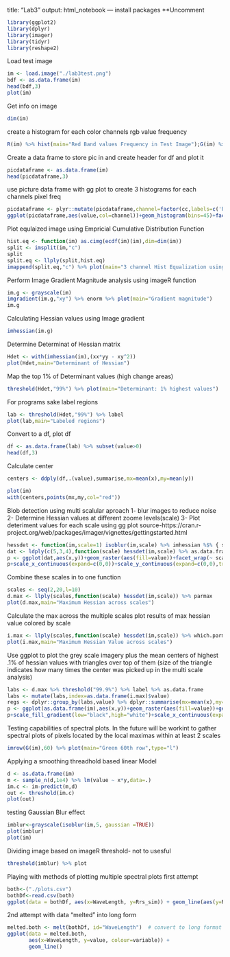 title: "Lab3"
output: html_notebook
---
install packages **Uncomment 
```r
library(ggplot2)
library(dplyr)
library(imager)
library(tidyr)
library(reshape2)
```
Load test image
```r
im <- load.image("./lab3test.png")
bdf <- as.data.frame(im)
head(bdf,3)
plot(im)
```
Get info on image
```r
dim(im)
```
create a histogram for each color channels rgb value frequency

```r
R(im) %>% hist(main="Red Band values Frequency in Test Image");G(im) %>% hist(main="Green Band values Frequency in Test Image");B(im) %>% hist(main="Blue Band values Frequency in Test Image")
```
Create a data frame to store pic in and create header for df and plot it
```r
picdataframe <- as.data.frame(im)
head(picdataframe,3)
```
 use picture data frame with gg plot to create 3 histograms for each channels pixel freq
```r
picdataframe <- plyr::mutate(picdataframe,channel=factor(cc,labels=c('Red','Green','Blue')))
ggplot(picdataframe,aes(value,col=channel))+geom_histogram(bins=45)+facet_wrap(~ channel)
```
Plot equlaized image using Empricial Cumulative Distribution Function
```r
hist.eq <- function(im) as.cimg(ecdf(im)(im),dim=dim(im))
split <- imsplit(im,"c")
split
split.eq <- llply(split,hist.eq)
imappend(split.eq,"c") %>% plot(main="3 channel Hist Equalization using Empricial Cumulative Distribution Function")
```

Perform Image Gradient Magnitude analysis using imageR function
```r
im.g <- grayscale(im)
imgradient(im.g,"xy") %>% enorm %>% plot(main="Gradient magnitude")
im.g
```
Calculating Hessian values using Image gradient
```r
imhessian(im.g)
```
Determine Determinat of Hessian matrix
```r
Hdet <- with(imhessian(im),(xx*yy - xy^2))
plot(Hdet,main="Determinant of Hessian")
```
Map the top 1% of Determinant values (high change areas)
```r
threshold(Hdet,"99%") %>% plot(main="Determinant: 1% highest values")
```
For programs sake label regions
```r
lab <- threshold(Hdet,"99%") %>% label
plot(lab,main="Labeled regions")
```
Convert to a df, plot df

```r
df <- as.data.frame(lab) %>% subset(value>0)
head(df,3)
```

 Calculate center
 
```r
centers <- ddply(df,.(value),summarise,mx=mean(x),my=mean(y))
```
```r
plot(im)
with(centers,points(mx,my,col="red"))
```
Blob detection using multi scalular aproach
  1- blur images to reduce noise
  2- Determine Hessian values at different zoome levels(scale)
  3- Plot deteriment values for each scale using gg plot
  source-https://cran.r-project.org/web/packages/imager/vignettes/gettingstarted.html
```r
hessdet <- function(im,scale=1) isoblur(im,scale) %>% imhessian %$% { scale^2*(xx*yy - xy^2) }
dat <- ldply(c(5,3,4),function(scale) hessdet(im,scale) %>% as.data.frame %>% mutate(scale=scale))
p <- ggplot(dat,aes(x,y))+geom_raster(aes(fill=value))+facet_wrap(~ scale)
p+scale_x_continuous(expand=c(0,0))+scale_y_continuous(expand=c(0,0),trans=scales::reverse_trans())
```

Combine these scales in to one function
```r
scales <- seq(2,20,l=10)
d.max <- llply(scales,function(scale) hessdet(im,scale)) %>% parmax
plot(d.max,main="Maximum Hessian across scales")
```
Calculate the max across the multiple scales
plot results of max hessian value colored by scale
```r
i.max <- llply(scales,function(scale) hessdet(im,scale)) %>% which.parmax
plot(i.max,main="Maximum Hessian Value across scales")
```
Use ggplot to plot the grey scale imagery plus the mean centers of highest .1% of hessian values  with triangles over top of them (size of the triangle indicates how many times the center was picked up in the multi scale analysis)

```r
labs <- d.max %>% threshold("99.9%") %>% label %>% as.data.frame
labs <- mutate(labs,index=as.data.frame(i.max)$value)
regs <- dplyr::group_by(labs,value) %>% dplyr::summarise(mx=mean(x),my=mean(y),scale.index=mean(index))
p <- ggplot(as.data.frame(im),aes(x,y))+geom_raster(aes(fill=value))+geom_point(data=regs,aes(mx,my,size=scale.index),pch=2,col="red")
p+scale_fill_gradient(low="black",high="white")+scale_x_continuous(expand=c(0,0))+scale_y_continuous(expand=c(0,0),trans=scales::reverse_trans())
```

Testing capabilities of spectral plots. In the future will be workint to gather spectral plots of pixels located by the local maximas within at least 2 scales
```r
imrow(G(im),60) %>% plot(main="Green 60th row",type="l")
```

Applying a smoothing threadhold based linear Model
```r
d <- as.data.frame(im)
m <- sample_n(d,1e4) %>% lm(value ~ x*y,data=.) 
im.c <- im-predict(m,d)
out <- threshold(im.c)
plot(out)
```
testing Gaussian Blur effect

```r
imblur<-grayscale(isoblur(im,5, gaussian =TRUE))
plot(imblur)
plot(im)

```
Dividing image based on imageR threshold- not to usesful
```r
threshold(imblur) %>% plot
```
Playing with methods of plotting multiple spectral plots
first attempt

```r

both<-("./plots.csv")
bothDf<-read.csv(both)
ggplot(data = bothDf, aes(x=WaveLength, y=Rrs_sim)) + geom_line(aes(y=Rrs_sim, colour=Rrs_sim)) +geom_line(aes(y=Rrs_lid, colour=Rrs_lid))
```

2nd attempt with data "melted" into long form
```r
melted.both <- melt(bothDf, id="WaveLength")  # convert to long format
ggplot(data = melted.both,
       aes(x=WaveLength, y=value, colour=variable)) +
       geom_line()
```

